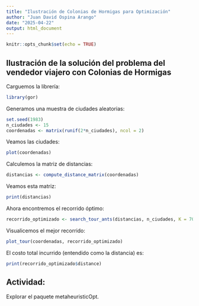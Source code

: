 ```yaml
---
title: "Ilustración de Colonias de Hormigas para Optimización"
author: "Juan David Ospina Arango"
date: "2025-04-22"
output: html_document
---
```


```r
knitr::opts_chunk$set(echo = TRUE)
```

## Ilustración de la solución del problema del vendedor viajero con Colonias de Hormigas

Carguemos la librería:

```r
library(gor)
```

Generamos una muestra de ciudades aleatorias:

```r
set.seed(1983)
n_ciudades <- 15
coordenadas <- matrix(runif(2*n_ciudades), ncol = 2)
```

Veamos las ciudades:

```r
plot(coordenadas)
```

Calculemos la matriz de distancias:

```r
distancias <- compute_distance_matrix(coordenadas)
```

Veamos esta matriz:

```r
print(distancias)
```

Ahora encontremos el recorrido óptimo:

```r
recorrido_optimizado <- search_tour_ants(distancias, n_ciudades, K = 70, N = 20, log=TRUE)
```

Visualicemos el mejor recorrido:

```r
plot_tour(coordenadas, recorrido_optimizado)
```

El costo total incurrido (entendido como la distancia) es:

```r
print(recorrido_optimizado$distance)
```

## Actividad:

Explorar el paquete metaheuristicOpt.

